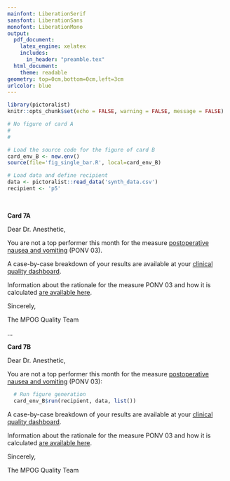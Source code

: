 ```yaml
---
mainfont: LiberationSerif
sansfont: LiberationSans
monofont: LiberationMono
output: 
  pdf_document:
    latex_engine: xelatex
    includes:
      in_header: "preamble.tex"
  html_document:
    theme: readable
geometry: top=0cm,bottom=0cm,left=3cm
urlcolor: blue
---
```


```r
library(pictoralist)
knitr::opts_chunk$set(echo = FALSE, warning = FALSE, message = FALSE)

# No figure of card A
#
#

# Load the source code for the figure of card B
card_env_B <- new.env()
source(file='fig_single_bar.R', local=card_env_B)

# Load data and define recipient
data <- pictoralist::read_data('synth_data.csv')
recipient <- 'p5'
```

<!-- CARD 7A -->
\vspace{2.0cm}\ 

**Card 7A**

Dear Dr. Anesthetic,

You are not a top performer this month for the measure [postoperative nausea and vomiting](https://mpog.org/files/quality/measures/ponv-03_spec.pdf) (PONV 03).



A case-by-case breakdown of your results are available at your [clinical quality dashboard](https://www.aspirecqi.org/HIEBus/identityserver/local/login?signInId=2b0fc382a1904b699377c926723c9eb4).

Information about the rationale for the measure PONV 03 and how it is calculated [are available here](https://spec.mpog.org/Spec/Public/33).

Sincerely,

The MPOG Quality Team
  
\vspace{8.5cm} 
...
\vspace{1.0cm} 

<!-- CARD 7B -->
**Card 7B**

Dear Dr. Anesthetic,

You are not a top performer this month for the measure [postoperative nausea and vomiting](https://mpog.org/files/quality/measures/ponv-03_spec.pdf) (PONV 03):

```r
  # Run figure generation
  card_env_B$run(recipient, data, list())
```


A case-by-case breakdown of your results are available at your [clinical quality dashboard](https://www.aspirecqi.org/HIEBus/identityserver/local/login?signInId=2b0fc382a1904b699377c926723c9eb4).

Information about the rationale for the measure PONV 03 and how it is calculated [are available here](https://spec.mpog.org/Spec/Public/33).

Sincerely,

The MPOG Quality Team
